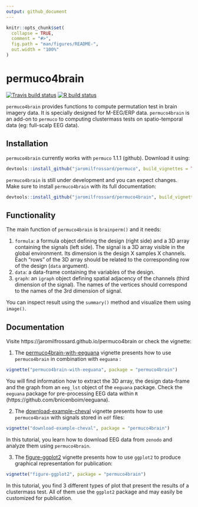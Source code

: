 ```yaml
---
output: github_document
---
```


<!-- README.md is generated from README.Rmd. Please edit that file -->

```r
knitr::opts_chunk$set(
  collapse = TRUE,
  comment = "#>",
  fig.path = "man/figures/README-",
  out.width = "100%"
)
```

# permuco4brain

<!-- badges: start -->
[![Travis build status](https://travis-ci.org/jaromilfrossard/permuco4brain.svg?branch=master)](https://travis-ci.org/jaromilfrossard/permuco4brain)
[![R build status](https://github.com/jaromilfrossard/permuco4brain/workflows/R-CMD-check/badge.svg)](https://github.com/jaromilfrossard/permuco4brain/actions)
<!-- badges: end -->

`permuco4brain` provides functions to compute permutation test in brain imagery data. It is specially designed for M-EEG/ERP data. `permuco4brain` is an add-on to `permuco` to computing clustermass tests on spatio-temporal data (eg: full-scalp EEG data).

## Installation

`permuco4brain` currently works with `permuco` 1.1.1 (github). Download it using: 

```r
devtools::install_github("jaromilfrossard/permuco", build_vignettes = TRUE)
```

`permuco4brain` is still under development and you can expect changes. Make sure to install `permuco4brain` with its full documentation:

```r
devtools::install_github("jaromilfrossard/permuco4brain", build_vignettes = TRUE)
```

## Functionality

The main function of `permuco4brain` is `brainperm()` and it needs:

1. `formula`: a formula object defining the design (right side) and a 3D array containing the signals (left side). The signal is a 3D array visible in the global environment. Its dimension is the design X samples X channels. Each "rows" of the 3D array should be related to the corresponding row of the design (`data` argument).
2. `data`: a data-frame containing the variables of the design.
3. `graph`: an `igraph` object defining spatial adjacency of the channels (third dimension of the signal). The names of the vertices should correspond to the names of the 3rd dimension of signal.

You can inspect result using the `summary()` method and visualize them using `image()`.


## Documentation

Visite https://jaromilfrossard.github.io/permuco4brain or check the vignette:

1. The [permuco4brain-with-eeguana](https://jaromilfrossard.github.io/permuco4brain/articles/permuco4brain-with-eeguana.html) vignette presents how to use `permuco4brain` in combination with `eeguana` :

```r
vignette("permuco4brain-with-eeguana", package = "permuco4brain")
```

You will find information how to extract the 3D array, the design data-frame and the graph from an `eeg_lst` object of the `eeguana` package. Check the `eeguana` package for pre-processing EEG data within `R` (https://github.com/bnicenboim/eeguana).


2. The [download-example-cheval](https://jaromilfrossard.github.io/permuco4brain/articles/download-example-cheval.html) vignette presents how to use `permuco4brain` with signals stored in `edf` files:

```r
vignette("download-example-cheval", package = "permuco4brain")
```

In this tutorial, you learn how to download EEG data from `zenodo` and analyze them using `permuco4brain`.


3. The [figure-ggplot2](https://jaromilfrossard.github.io/permuco4brain/articles/figure-ggplot2.html) vignette presents how to use `ggplot2` to produce graphical representation for publication:

```r
vignette("figure-ggplot2", package = "permuco4brain")
```

In this tutorial, you find 3 different types of plot that present the results of a clustermass test. All of them use the `ggplot2` package and may easily be customized for publication.

